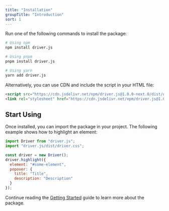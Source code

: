 ```yaml
---
title: "Installation"
groupTitle: "Introduction"
sort: 1
---
```


Run one of the following commands to install the package:

```bash
# Using npm
npm install driver.js

# Using pnpm
pnpm install driver.js

# Using yarn
yarn add driver.js
```

Alternatively, you can use CDN and include the script in your HTML file:

```html
<script src="https://cdn.jsdelivr.net/npm/driver.js@1.0.0-next.0/dist/driver.js.iife.js"></script>
<link rel="stylesheet" href="https://cdn.jsdelivr.net/npm/driver.js@1.0.0-next.0/dist/style.css"/>
```


## Start Using
Once installed, you can import the package in your project. The following example shows how to highlight an element:

```js
import Driver from "driver.js";
import "driver.js/dist/driver.css";

const driver = new Driver();
driver.highlight({
  element: "#some-element",
  popover: {
    title: "Title",
    description: "Description"
  }
});
```

Continue reading the [Getting Started](/docs/basic-usage) guide to learn more about the package.